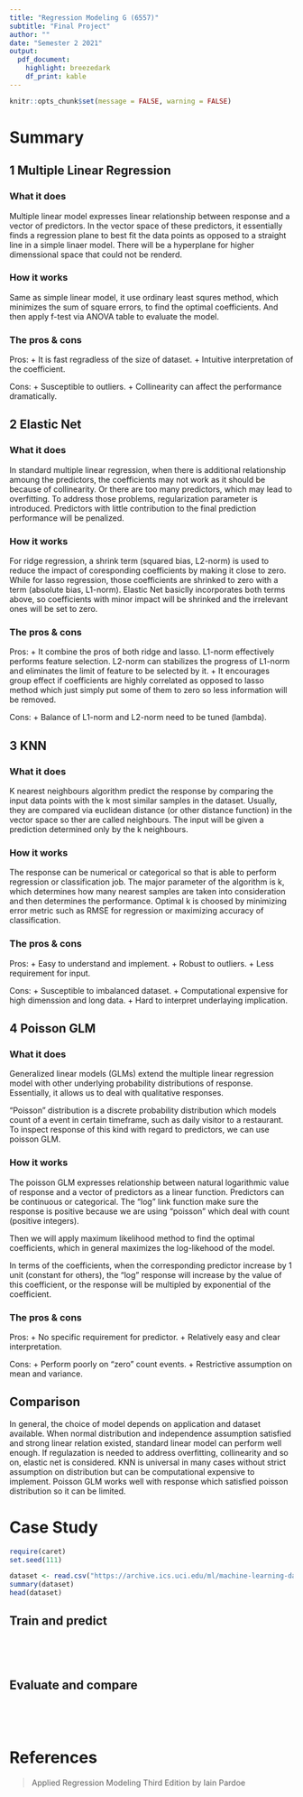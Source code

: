 ```yaml
---
title: "Regression Modeling G (6557)"
subtitle: "Final Project"
author: ""
date: "Semester 2 2021"
output:
  pdf_document:
    highlight: breezedark
    df_print: kable
---
```


```r
knitr::opts_chunk$set(message = FALSE, warning = FALSE)
```

# Summary
## 1 Multiple Linear Regression
### What it does
Multiple linear model expresses linear relationship between response and a vector of predictors. In the vector space of these predictors, it essentially finds a regression plane to best fit the data points as opposed to a straight line in a simple linaer model. There will be a hyperplane for higher dimenssional space that could not be renderd.

### How it works
Same as simple linear model, it use ordinary least squres method, which minimizes the sum of square errors, to find the optimal coefficients. And then apply f-test via ANOVA table to evaluate the model.

### The pros & cons
Pros:
+ It is fast regradless of the size of dataset.
+ Intuitive interpretation of the coefficient.

Cons:
+ Susceptible to outliers.
+ Collinearity can affect the performance dramatically.

## 2 Elastic Net
### What it does
In standard multiple linear regression, when there is additional relationship amoung the predictors, the coefficients may not work as it should be because of collinearity. Or there are too many predictors, which may lead to overfitting. To address those problems, regularization parameter is introduced. Predictors with little contribution to the final prediction performance will be penalized.

### How it works
For ridge regression, a shrink term (squared bias, L2-norm) is used to reduce the impact of coresponding coefficients by making it close to zero. While for lasso regression, those coefficients are shrinked to zero with a term (absolute bias, L1-norm). Elastic Net basiclly incorporates both terms above, so coefficients with minor impact will be shrinked and the irrelevant ones will be set to zero.

### The pros & cons
Pros:
+ It combine the pros of both ridge and lasso. L1-norm effectively performs feature selection. L2-norm can stabilizes the progress of L1-norm and eliminates the limit of feature to be selected by it.
+ It encourages group effect if coefficients are highly correlated as opposed to lasso method which just simply put some of them to zero so less information will be removed.

Cons:
+ Balance of L1-norm and L2-norm need to be tuned (lambda).

## 3 KNN
### What it does
K nearest neighbours algorithm predict the response by comparing the input data points with the k most similar samples in the dataset. Usually, they are compared via euclidean distance (or other distance function) in the vector space so ther are called neighbours. The input will be given a prediction determined only by the k neighbours.

### How it works
The response can be numerical or categorical so that is able to perform regression or classification job. The major parameter of the algorithm is k, which determines how many nearest samples are taken into consideration and then determines the performance. Optimal k is choosed by minimizing error metric such as RMSE for regression or maximizing accuracy of classification.

### The pros & cons
Pros:
+ Easy to understand and implement.
+ Robust to outliers.
+ Less requirement for input.

Cons:
+ Susceptible to imbalanced dataset.
+ Computational expensive for high dimenssion and long data.
+ Hard to interpret underlaying implication.

## 4 Poisson GLM
### What it does
Generalized linear models (GLMs) extend the multiple linear regression model with other underlying probability distributions of response. Essentially, it allows us to deal with qualitative responses.

"Poisson" distribution is a discrete probability distribution which models count of a event in certain timeframe, such as daily visitor to a restaurant. To inspect response of this kind with regard to predictors, we can use poisson GLM.

### How it works
The poisson GLM expresses relationship between natural logarithmic value of response and a vector of predictors as a linear function. Predictors can be continuous or categorical. The "log" link function make sure the response is positive because we are using "poisson" which deal with count (positive integers).

Then we will apply maximum likelihood method to find the optimal coefficients, which in general maximizes the log-likehood of the model.

In terms of the coefficients, when the corresponding predictor increase by 1 unit (constant for others), the "log" response will increase by the value of this coefficient, or the response will be multipled by exponential of the coefficient.

### The pros & cons
Pros:
+ No specific requirement for predictor.
+ Relatively easy and clear interpretation.

Cons:
+ Perform poorly on "zero" count events.
+ Restrictive assumption on mean and variance.

## Comparison
In general, the choice of model depends on application and dataset available. When normal distribution and independence assumption satisfied and strong linear relation existed, standard linear model can perform well enough. If regulazation is needed to address overfitting, collinearity and so on, elastic net is considered. KNN is universal in many cases without strict assumption on distribution but can be computational expensive to implement. Poisson GLM works well with response which satisfied poisson distribution so it can be limited.

# Case Study
```r
require(caret)
set.seed(111)
```

```r
dataset <- read.csv("https://archive.ics.uci.edu/ml/machine-learning-databases/00560/SeoulBikeData.csv")
summary(dataset)
head(dataset)
```
## Train and predict
```r
```

```r
```

```r
```

```r
```
## Evaluate and compare
```r
```

```r
```

```r
```

```r
```

# References
> Applied Regression Modeling Third Edition by Iain Pardoe
> 